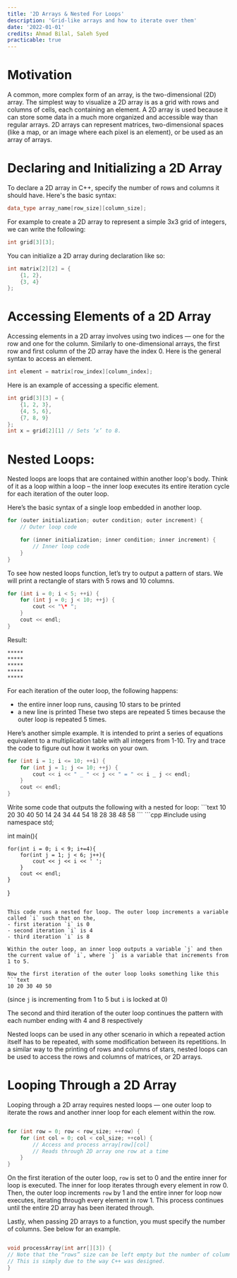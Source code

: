 ```yaml
---
title: '2D Arrays & Nested For Loops'
description: 'Grid-like arrays and how to iterate over them'
date: '2022-01-01'
credits: Ahmad Bilal, Saleh Syed
practicable: true
---
```


# Motivation

A common, more complex form of an array, is the two-dimensional (2D) array. The simplest way to visualize a 2D array is as a grid with rows and columns of cells, each containing an element. A 2D array is used because it can store some data in a much more organized and accessible way than regular arrays. 2D arrays can represent matrices, two-dimensional spaces (like a map, or an image where each pixel is an element), or be used as an array of arrays.

# Declaring and Initializing a 2D Array

To declare a 2D array in C++, specify the number of rows and columns it should have. Here's the basic syntax:

```cpp
data_type array_name[row_size][column_size];
```

For example to create a 2D array to represent a simple 3x3 grid of integers, we can write the following:

```cpp
int grid[3][3];
```

You can initialize a 2D array during declaration like so:

```cpp
int matrix[2][2] = {
    {1, 2},
    {3, 4}
};
```

# Accessing Elements of a 2D Array

Accessing elements in a 2D array involves using two indices — one for the row and one for the column. Similarly to one-dimensional arrays, the first row and first column of the 2D array have the index 0. Here is the general syntax to access an element.

```cpp
int element = matrix[row_index][column_index];
```

Here is an example of accessing a specific element.

```cpp
int grid[3][3] = {
    {1, 2, 3},
    {4, 5, 6},
    {7, 8, 9}
};
int x = grid[2][1] // Sets ‘x’ to 8.
```

# Nested Loops:

Nested loops are loops that are contained within another loop's body. Think of it as a loop within a loop – the inner loop executes its entire iteration cycle for each iteration of the outer loop.

Here’s the basic syntax of a single loop embedded in another loop.

```cpp
for (outer initialization; outer condition; outer increment) {
    // Outer loop code

    for (inner initialization; inner condition; inner increment) {
        // Inner loop code
    }
}
```

To see how nested loops function, let’s try to output a pattern of stars. We will print a rectangle of stars with 5 rows and 10 columns.

```cpp
for (int i = 0; i < 5; ++i) {
    for (int j = 0; j < 10; ++j) {
        cout << "\* ";
    }
    cout << endl;
}
```

Result:

```text
*****
*****
*****
*****
*****
```

For each iteration of the outer loop, the following happens:
- the entire inner loop runs, causing 10 stars to be printed
- a new line is printed
These two steps are repeated 5 times because the outer loop is repeated 5 times.

Here’s another simple example. It is intended to print a series of equations equivalent to a multiplication table with all integers from 1-10. Try and trace the code to figure out how it works on your own.

```cpp
for (int i = 1; i <= 10; ++i) {
    for (int j = 1; j <= 10; ++j) {
        cout << i << " _ " << j << " = " << i _ j << endl;
    }
    cout << endl;
}

```

<Exercise number='1'>
<ExerciseQuestion>
Write some code that outputs the following with a nested for loop:
```text
10 20 30 40 50
14 24 34 44 54
18 28 38 48 58
```
</ExerciseQuestion>
<ExerciseAnswer>
```cpp
#include <bits/stdc++.h>
using namespace std;

int main(){

    for(int i = 0; i < 9; i+=4){
        for(int j = 1; j < 6; j++){
            cout << j << i << ' ';
        }
        cout << endl;
    }

}

```

This code runs a nested for loop. The outer loop increments a variable called `i` such that on the,
- first iteration `i` is 0
- second iteration `i` is 4
- third iteration `i` is 8

Within the outer loop, an inner loop outputs a variable `j` and then the current value of `i`, where `j` is a variable that increments from 1 to 5.

Now the first iteration of the outer loop looks something like this
```text
10 20 30 40 50
``` 
(since `j` is incrementing from 1 to 5 but `i` is locked at 0)

The second and third iteration of the outer loop continues the pattern with each number ending with 4 and 8 respectively

</ExerciseAnswer>
</Exercise>



Nested loops can be used in any other scenario in which a repeated action itself has to be repeated, with some modification between its repetitions. In a similar way to the printing of rows and columns of stars, nested loops can be used to access the rows and columns of matrices, or 2D arrays. 

# Looping Through a 2D Array

Looping through a 2D array requires nested loops — one outer loop to iterate the rows and another inner loop for each element within the row. 

```cpp

for (int row = 0; row < row_size; ++row) {
    for (int col = 0; col < col_size; ++col) {
        // Access and process array[row][col]
        // Reads through 2D array one row at a time
    }
}

```

On the first iteration of the outer loop, `row` is set to 0 and the entire inner for loop is executed. The inner for loop iterates through every element in row 0. Then, the outer loop increments `row` by 1 and the entire inner for loop now executes, iterating through every element in row 1. This process continues until the entire 2D array has been iterated through.

Lastly, when passing 2D arrays to a function, you must specify the number of columns. See below for an example.

```cpp

void processArray(int arr[][3]) {
// Note that the “rows” size can be left empty but the number of columns must be specified. 
// This is simply due to the way C++ was designed.
}

```
